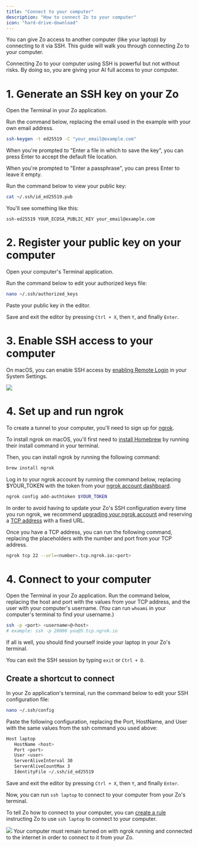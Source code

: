 ```yaml
---
title: "Connect to your computer"
description: "How to connect Zo to your computer"
icon: "hard-drive-download"
---
```



You can give Zo access to another computer (like your laptop) by connecting to it via SSH. This guide will walk you through connecting Zo to your computer.

<Warning>
  Connecting Zo to your computer using SSH is powerful but not without risks. By doing so, you are giving your AI full
  access to your computer.
</Warning>

# 1. Generate an SSH key on your Zo

Open the Terminal in your Zo application.

Run the command below, replacing the email used in the example with your own email address.

```sh
ssh-keygen -t ed25519 -C "your_email@example.com"
```

When you're prompted to "Enter a file in which to save the key", you can press Enter to accept the default file location.

When you're prompted to "Enter a passphrase", you can press Enter to leave it empty.

Run the command below to view your public key:

```sh
cat ~/.ssh/id_ed25519.pub
```

You'll see something like this:

`ssh-ed25519 YOUR_ECDSA_PUBLIC_KEY your_email@example.com`

# 2. Register your public key on your computer

Open your computer's Terminal application.

Run the command below to edit your authorized keys file:

```sh
nano ~/.ssh/authorized_keys
```

Paste your public key in the editor.

Save and exit the editor by pressing `Ctrl + X`, then `Y`, and finally `Enter`.

# 3. Enable SSH access to your computer

On macOS, you can enable SSH access by [enabling Remote Login](https://support.apple.com/lt-lt/guide/mac-help/mchlp1066/mac) in your System Settings.

<Frame>
  <img className="block" src="/screenshots/ssh-mac-remote-login.png" />
</Frame>

# 4. Set up and run ngrok

To create a tunnel to your computer, you'll need to sign up for [ngrok](https://ngrok.com/).

To install ngrok on macOS, you'll first need to [install Homebrew](https://brew.sh/) by running their install command in your terminal.

Then, you can install ngrok by running the following command:

```sh
brew install ngrok
```

Log in to your ngrok account by running the command below, replacing $YOUR_TOKEN with the token from your [ngrok account dashboard](https://dashboard.ngrok.com/get-started/your-authtoken).

```sh
ngrok config add-authtoken $YOUR_TOKEN
```

In order to avoid having to update your Zo's SSH configuration every time you run ngrok, we recommend [upgrading your ngrok account](https://ngrok.com/pricing) and reserving a [TCP address](https://dashboard.ngrok.com/tcp-addresses) with a fixed URL.

Once you have a TCP address, you can run the following command, replacing the placeholders with the number and port from your TCP address.

```sh
ngrok tcp 22 --url=<number>.tcp.ngrok.io:<port>
```

# 4. Connect to your computer

Open the Terminal in your Zo application. Run the command below, replacing the host and port with the values from your TCP address, and the user with your computer's username. (You can run `whoami` in your computer's terminal to find your username.)

```sh
ssh -p <port> <username>@<host>
# example: ssh -p 20000 you@5.tcp.ngrok.io
```

If all is well, you should find yourself inside your laptop in your Zo's terminal.

You can exit the SSH session by typing `exit` or `Ctrl + D`.

## Create a shortcut to connect

In your Zo application's terminal, run the command below to edit your SSH configuration file:

```sh
nano ~/.ssh/config
```

Paste the following configuration, replacing the Port, HostName, and User with the same values from the ssh command you used above:

```sh
Host laptop
   HostName <host>
   Port <port>
   User <user>
   ServerAliveInterval 30
   ServerAliveCountMax 3
   IdentityFile ~/.ssh/id_ed25519
```

Save and exit the editor by pressing `Ctrl + X`, then `Y`, and finally `Enter`.

Now, you can run `ssh laptop` to connect to your computer from your Zo's terminal.

To tell Zo how to connect to your computer, you can [create a rule](/behavior#rules) instructing Zo to use `ssh laptop` to connect to your computer.

<Frame>
  <img className="block" src="/screenshots/ssh-rule.png" />
</Frame>

<Tip>
  Your computer must remain turned on with ngrok running and connected to the internet in order to connect to it from
  your Zo.
</Tip>
